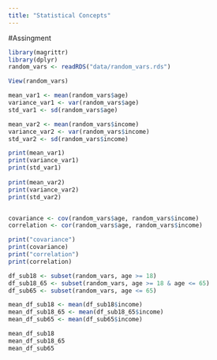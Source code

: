 ```yaml
---
title: "Statistical Concepts"
---
```


#Assingment
```r
library(magrittr) 
library(dplyr) 
random_vars <- readRDS("data/random_vars.rds")

View(random_vars)

mean_var1 <- mean(random_vars$age)
variance_var1 <- var(random_vars$age)
std_var1 <- sd(random_vars$age)

mean_var2 <- mean(random_vars$income)
variance_var2 <- var(random_vars$income)
std_var2 <- sd(random_vars$income)

print(mean_var1)
print(variance_var1)
print(std_var1)
      
print(mean_var2)
print(variance_var2)
print(std_var2)


covariance <- cov(random_vars$age, random_vars$income)
correlation <- cor(random_vars$age, random_vars$income)

print("covariance")
print(covariance)
print("correlation")
print(correlation)

df_sub18 <- subset(random_vars, age >= 18)
df_sub18_65 <- subset(random_vars, age >= 18 & age <= 65)
df_sub65 <- subset(random_vars, age <= 65)

mean_df_sub18 <- mean(df_sub18$income)
mean_df_sub18_65 <- mean(df_sub18_65$income)
mean_df_sub65 <- mean(df_sub65$income)

mean_df_sub18
mean_df_sub18_65
mean_df_sub65

```